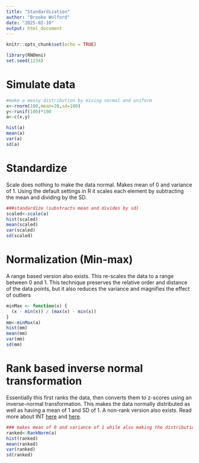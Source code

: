 ```yaml
---
title: "Standardization"
author: "Brooke Wolford"
date: "2025-02-10"
output: html_document
---
```


```r
knitr::opts_chunk$set(echo = TRUE)
```

```r

library(RNOmni)
set.seed(1234)

```

# Simulate data
```r
#make a messy distribution by mixing normal and uniform
x<-rnorm(100,mean=20,sd=100)
y<-runif(100)*100
a<-c(x,y)

hist(a)
mean(a)
var(a)
sd(a)
```

# Standardize
Scale does nothing to make the data normal. Makes mean of 0 and variance of 1. Using the default settings in R it scales each element by subtracting the mean and dividing by the SD.  
```r
###standardize (substracts mean and divides by sd)
scaled<-scale(a)
hist(scaled)
mean(scaled)
var(scaled)
sd(scaled)
```

# Normalization (Min-max) 
A range based version also exists. This re-scales the data to a range between 0 and 1. This technique preserves the relative order and distance of the data points, but it also reduces the variance and magnifies the effect of outliers
```r
minMax <- function(x) {
  (x - min(x)) / (max(x) - min(x))
}
mm<-minMax(a)
hist(mm)
mean(mm)
var(mm)
sd(mm)
```

# Rank based inverse normal transformation
Essentially this first ranks the data, then converts them to z-scores using an inverse-normal transformation. This makes the data normally distributed as well as having a mean of 1 and SD of 1. A non-rank version also exists. Read more about INT [here](https://yingji15.github.io/2019-08-17-inverse-normal-transformation/) and [here](https://pmc.ncbi.nlm.nih.gov/articles/PMC8643141/).  
```r
### makes mean of 0 and variance of 1 while also making the distribution normal 
ranked<-RankNorm(a)
hist(ranked)
mean(ranked)
var(ranked)
sd(ranked)
```

